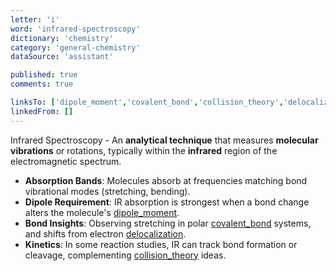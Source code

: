 ```yaml
---
letter: 'i'
word: 'infrared-spectroscopy'
dictionary: 'chemistry'
category: 'general-chemistry'
dataSource: 'assistant'

published: true
comments: true

linksTo: ['dipole_moment','covalent_bond','collision_theory','delocalization']
linkedFrom: []
---
```


<a id="infrared_spectroscopy">Infrared Spectroscopy</a> - An **analytical technique** that measures **molecular vibrations** or rotations, typically within the **infrared** region of the electromagnetic spectrum. 

- **Absorption Bands**: Molecules absorb at frequencies matching bond vibrational modes (stretching, bending).
- **Dipole Requirement**: IR absorption is strongest when a bond change alters the molecule's [dipole_moment](#dipole_moment).
- **Bond Insights**: Observing stretching in polar [covalent_bond](#covalent_bond) systems, and shifts from electron [delocalization](#delocalization).
- **Kinetics**: In some reaction studies, IR can track bond formation or cleavage, complementing [collision_theory](#collision_theory) ideas.

